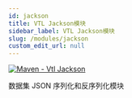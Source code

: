 ```yaml
---
id: jackson
title: VTL Jackson模块
sidebar_label: VTL Jackson模块
slug: /modules/jackson
custom_edit_url: null
---
```


[![Maven - Vtl Jackson](https://maven-badges.herokuapp.com/maven-central/fr.insee.trevas/vtl-jackson/badge.svg)](https://maven-badges.herokuapp.com/maven-central/fr.insee.trevas/vtl-jackson)

数据集 JSON 序列化和反序列化模块
